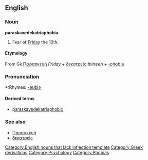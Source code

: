 {{wikipediapar|Friday the 13th}}

==English==

===Noun===
'''paraskavedekatriaphobia''' 
# Fear of [[Friday]] the 13th.

==== Etymology ====
From Gk [[Παρασκευή]] ''Friday'' + [[δεκατρείς]] ''thirteen'' + [[-phobia]]

===Pronunciation===
*:Rhymes: [[Rhymes:English:-əʊbiə|-əʊbiə]]

==== Derived terms ====
* [[paraskavedekatriaphobic]]

===See also===
* [[Παρασκευή]]
* [[δεκατρείς]]

[[Category:English nouns that lack inflection template]]
[[Category:Greek derivations]]
[[Category:Psychology]]
[[Category:Phobias]]
